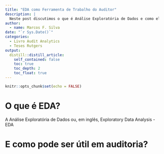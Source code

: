 ```yaml
---
title: "EDA como Ferramenta de Trabalho do Auditor"
description: |
  Neste post discutimos o que é Análise Exploratória de Dados e como ela pode ser utilizada no processo de auditoria.
author:
  - name: Marcos F. Silva
date: "`r Sys.Date()`"
categories:
  - Livro Audit Analytics
  - Teses Rutgers
output:
  distill::distill_article:
    self_contained: false
    toc: true
    toc_depth: 2
    toc_float: true
---
```



```r
knitr::opts_chunk$set(echo = FALSE)
```

# O que é EDA?

A Análise Exploratória de Dados ou, em inglês, Exploratory Data Analysis - EDA 



# E como pode ser útil em auditoria?






